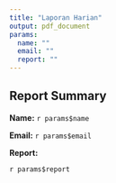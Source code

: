 ```yaml
---
title: "Laporan Harian"
output: pdf_document
params:
  name: ""
  email: ""
  report: ""
---
```


## Report Summary

**Name:** `r params$name`

**Email:** `r params$email`

**Report:**

`r params$report`
